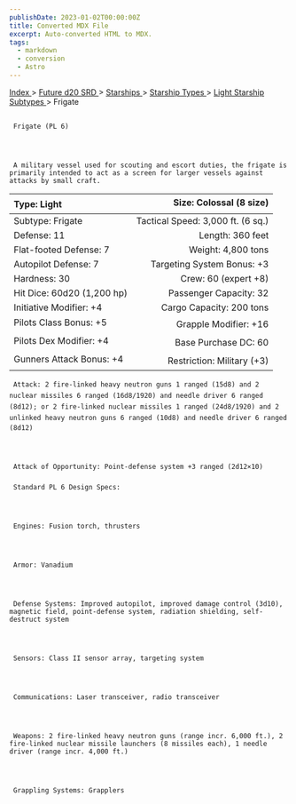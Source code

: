 ```yaml
---
publishDate: 2023-01-02T00:00:00Z
title: Converted MDX File
excerpt: Auto-converted HTML to MDX.
tags:
  - markdown
  - conversion
  - Astro
---
```







[
      Index
     ](-index)
     >
     [
      Future d20 SRD
     ](future-d20-srd-index)
     >
     [
      Starships
     ](future-d20-srd-starships-index)
     >
     [
      Starship Types
     ](future-d20-srd-starships-starship-types-index)
     >
     [
      Light Starship Subtypes
     ](future-d20-srd-starships-starship-types-light-starship-subtypes-index)
     > Frigate
    





## 
     Frigate (PL 6)
    



     A military vessel used for scouting and escort duties, the frigate is primarily intended to act as a screen for larger vessels against attacks by small craft.
    


| Type: Light | Size: Colossal (8 size) |
| :------------- | --------------------------: |
| Subtype: Frigate | Tactical Speed: 3,000 ft. (6 sq.) |
| Defense: 11 | Length: 360 feet |
| Flat-footed Defense: 7 | Weight: 4,800 tons |
| Autopilot Defense: 7 | Targeting System Bonus: +3 |
| Hardness: 30 | Crew: 60 (expert +8) |
| Hit Dice: 60d20 (1,200 hp) | Passenger Capacity: 32 |
| Initiative Modifier: +4 | Cargo Capacity: 200 tons |
| Pilots Class Bonus: +5 | Grapple Modifier: +16 |
| Pilots Dex Modifier: +4 | Base Purchase DC: 60 |
| Gunners Attack Bonus: +4 | Restriction: Military (+3) |




     Attack: 2 fire-linked heavy neutron guns 1 ranged (15d8) and 2 nuclear missiles 6 ranged (16d8/1920) and needle driver 6 ranged (8d12); or 2 fire-linked nuclear missiles 1 ranged (24d8/1920) and 2 unlinked heavy neutron guns 6 ranged (10d8) and needle driver 6 ranged (8d12)
    



     Attack of Opportunity: Point-defense system +3 ranged (2d12×10)
    


### 
     Standard PL 6 Design Specs:
    



     Engines: Fusion torch, thrusters
    



     Armor: Vanadium
    



     Defense Systems: Improved autopilot, improved damage control (3d10), magnetic field, point-defense system, radiation shielding, self-destruct system
    



     Sensors: Class II sensor array, targeting system
    



     Communications: Laser transceiver, radio transceiver
    



     Weapons: 2 fire-linked heavy neutron guns (range incr. 6,000 ft.), 2 fire-linked nuclear missile launchers (8 missiles each), 1 needle driver (range incr. 4,000 ft.)
    



     Grappling Systems: Grapplers
    




